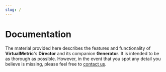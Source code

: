 ```yaml
---
slug: /
---
```


# Documentation

The material provided here describes the features and functionality of **VirtualMetric**'s **Director** and its companion **Generator**. It is intended to be as thorough as possible. However, in the event that you spot any detail you believe is missing, please feel free to [contact us](mailto:tech-writer@virtualmetric.com).

